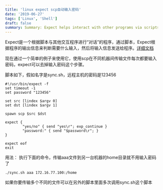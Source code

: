 ```yaml
---
title: 'linux expect scp自动输入密码'
date: '2019-06-27'
tags: ['Linux', 'Shell']
draft: false
summary: Summary: Expect helps interact with other programs via scripts. It can remove password input in scp. The provided sync.sh script uses expect to handle password prompts during scp file transfer, e.g., "./sync.sh aaa 172.16.77.100:/home" without password input.  
---
```


Expect是一个根据脚本与其他交互程序进行“对话”的程序，通过脚本，Expect根据程序的输出信息来判断需要什么输入，然后将输入信息发送给程序。[详细文档](https://linux.die.net/man/1/expect)

现在通过一个简单的例子来使用它，使用scp在不同机器间传输文件每次都要输入密码，expect可以去掉输入密码这个步骤。  

脚本如下，假如名字是sync.sh，远程主机的密码是123456
```
#!/usr/bin/expect -f
set timeout -1
set password "123456"

set src [lindex $argv 0]
set dst [lindex $argv 1]

spawn scp $src $dst

expect {
        "yes/no" { send "yes\r"; exp_continue }
        "password:" { send "$password\r"; }
}

expect eof
exit
```

用法：
执行下面的命令，传输aaa文件到另一台机器的home目录就不用输入密码了
```
./sync.sh aaa 172.16.77.100:/home
```
如果你要传输多个不同的文件可以在另外的脚本里面多次调用sync.sh这个脚本